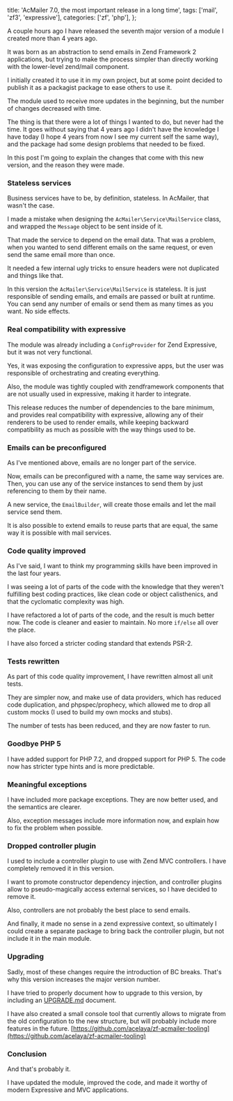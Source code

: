
  title: 'AcMailer 7.0, the most important release in a long time',
  tags: ['mail', 'zf3', 'expressive'],
  categories: ['zf', 'php'],
};

A couple hours ago I have released the seventh major version of a module I created more than 4 years ago.

<TweetEmbed tweetId="939498067249762305" />

It was born as an abstraction to send emails in Zend Framework 2 applications, but trying to make the process simpler than directly working with the lower-level zend/mail component.

I initially created it to use it in my own project, but at some point decided to publish it as a packagist package to ease others to use it.

The module used to receive more updates in the beginning, but the number of changes decreased with time.

The thing is that there were a lot of things I wanted to do, but never had the time. It goes without saying that 4 years ago I didn't have the knowledge I have today (I hope 4 years from now I see my current self the same way), and the package had some design problems that needed to be fixed.

In this post I'm going to explain the changes that come with this new version, and the reason they were made.

### Stateless services

Business services have to be, by definition, stateless. In AcMailer, that wasn't the case.

I made a mistake when designing the `AcMailer\Service\MailService` class, and wrapped the `Message` object to be sent inside of it.

That made the service to depend on the email data. That was a problem, when you wanted to send different emails on the same request, or even send the same email more than once.

It needed a few internal ugly tricks to ensure headers were not duplicated and things like that.

In this version the `AcMailer\Service\MailService` is stateless. It is just responsible of sending emails, and emails are passed or built at runtime. You can send any number of emails or send them as many times as you want. No side effects.

### Real compatibility with expressive

The module was already including a `ConfigProvider` for Zend Expressive, but it was not very functional.

Yes, it was exposing the configuration to expressive apps, but the user was responsible of orchestrating and creating everything.

Also, the module was tightly coupled with zendframework components that are not usually used in expressive, making it harder to integrate.

This release reduces the number of dependencies to the bare minimum, and provides real compatibility with expressive, allowing any of their renderers to be used to render emails, while keeping backward compatibility as much as possible with the way things used to be.

### Emails can be preconfigured

As I've mentioned above, emails are no longer part of the service.

Now, emails can be preconfigured with a name, the same way services are. Then, you can use any of the service instances to send them by just referencing to them by their name.

A new service, the `EmailBuilder`, will create those emails and let the mail service send them.

It is also possible to extend emails to reuse parts that are equal, the same way it is possible with mail services.

### Code quality improved

As I've said, I want to think my programming skills have been improved in the last four years.

I was seeing a lot of parts of the code with the knowledge that they weren't fulfilling best coding practices, like clean code or object calisthenics, and that the cyclomatic complexity was high.

I have refactored a lot of parts of the code, and the result is much better now. The code is cleaner and easier to maintain. No more `if/else` all over the place.

I have also forced a stricter coding standard that extends PSR-2.

### Tests rewritten

As part of this code quality improvement, I have rewritten almost all unit tests.

They are simpler now, and make use of data providers, which has reduced code duplication, and phpspec/prophecy, which allowed me to drop all custom mocks (I used to build my own mocks and stubs).

The number of tests has been reduced, and they are now faster to run.

### Goodbye PHP 5

I have added support for PHP 7.2, and dropped support for PHP 5. The code now has stricter type hints and is more predictable.

### Meaningful exceptions

I have included more package exceptions. They are now better used, and the semantics are clearer.

Also, exception messages include more information now, and explain how to fix the problem when possible.

### Dropped controller plugin

I used to include a controller plugin to use with Zend MVC controllers. I have completely removed it in this version.

I want to promote constructor dependency injection, and controller plugins allow to pseudo-magically access external services, so I have decided to remove it.

Also, controllers are not probably the best place to send emails.

And finally, it made no sense in a zend expressive context, so ultimately I could create a separate package to bring back the controller plugin, but not include it in the main module.

### Upgrading

Sadly, most of these changes require the introduction of BC breaks. That's why this version increases the major version number.

I have tried to properly document how to upgrade to this version, by including an [UPGRADE.md](https://github.com/acelaya/ZF-AcMailer/blob/master/UPGRADE.md#upgrade-from-5x6x-to-7x) document.

I have also created a small console tool that currently allows to migrate from the old configuration to the new structure, but will probably include more features in the future. [https://github.com/acelaya/zf-acmailer-tooling](https://github.com/acelaya/zf-acmailer-tooling)

### Conclusion

And that's probably it.

I have updated the module, improved the code, and made it worthy of modern Expressive and MVC applications. 
